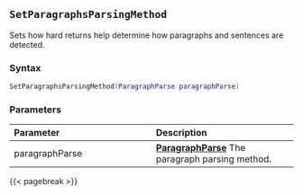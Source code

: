 ## `SetParagraphsParsingMethod`

Sets how hard returns help determine how paragraphs and sentences are detected.

### Syntax {-}

``` .lua
SetParagraphsParsingMethod(ParagraphParse paragraphParse)
```

### Parameters {-}

**Parameter** | **Description**
| :-- | :-- |
paragraphParse | **[ParagraphParse](#paragraphparse)** The paragraph parsing method.

{{< pagebreak >}}


